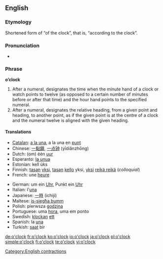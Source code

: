 ==English==

===Etymology===
Shortened form of “of the clock”, that is, “according to the clock”.

===Pronunciation===
*{{audio|en-us-o'clock.ogg|Audio (US)}}

===Phrase===
'''o’clock'''

# After a numeral, designates the time when the minute hand of a clock or watch points to twelve (as opposed to a certain number of minutes before or after that time) and the hour hand points to the specified numeral.
# After a numeral, designates the relative heading, from a given point and heading, to another point, as if the given point is at the centre of a clock and the numeral twelve is aligned with the given heading.

====Translations====
{{trans-top|indication of time''' ''The translations below are of '''one o’clock''}}
*[[Catalan]]: [[a la una]], a la una en [[punt]]
*Chinese: [[一點鐘]], [[一点钟]] (yīdiǎnzhōng)
*Dutch: (om) één [[uur]]
*Esperanto: [[la unua]]
*Estonian: kell üks
*Finnish: [[tasan]] [[yksi]], [[tasan]] [[kello]] yksi, [[yksi]] [[reikä reikä]] (''colloquial'')
*French: une [[heure]]
{{trans-mid}}
*German: um ein [[Uhr]], Punkt ein [[Uhr]]
*Italian: l'[[una#Italian|una]]
*Japanese: [[一]][[時]] (ichiji)
*Maltese: [[is-siegħa bumm]]
*Polish: pierwsza [[godzina]]
*Portuguese: uma [[hora]], uma em ponto
*Swedish: [[klockan]] [[ett]]
*Spanish: la [[una#Spanish|una]]
*Turkish: [[saat]] bir
{{trans-bottom}}

{{trans-top|heading}}
{{trans-mid}}
{{trans-bottom}}

[[Category:English contractions]]

[[de:o'clock]]
[[fr:o'clock]]
[[ko:o'clock]]
[[io:o'clock]]
[[ja:o'clock]]
[[pl:o'clock]]
[[simple:o'clock]]
[[fi:o'clock]]
[[te:o'clock]]
[[vi:o'clock]]